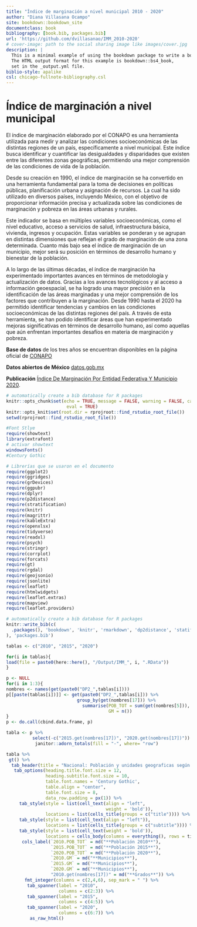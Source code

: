 ```yaml
--- 
title: "Índice de marginación a nivel municipal 2010 - 2020"
author: "Diana Villasana Ocampo"
site: bookdown::bookdown_site
documentclass: book
bibliography: [book.bib, packages.bib]
url: 'https://github.com/dvillasanao/IMM_2010-2020'
# cover-image: path to the social sharing image like images/cover.jpg
description: |
  This is a minimal example of using the bookdown package to write a book.
  The HTML output format for this example is bookdown::bs4_book,
  set in the _output.yml file.
biblio-style: apalike
csl: chicago-fullnote-bibliography.csl
---
```


# Índice de marginación a nivel municipal  {.unlisted .unnumbered}

El índice de marginación elaborado por el CONAPO es una herramienta utilizada para medir y analizar las condiciones socioeconómicas de las distintas regiones de un país, específicamente a nivel municipal. Este índice busca identificar y cuantificar las desigualdades y disparidades que existen entre las diferentes zonas geográficas, permitiendo una mejor comprensión de las condiciones de vida de la población.

Desde su creación en 1990, el índice de marginación se ha convertido en una herramienta fundamental para la toma de decisiones en políticas públicas, planificación urbana y asignación de recursos. La cual ha sido utilizado en diversos países, incluyendo México, con el objetivo de proporcionar información precisa y actualizada sobre las condiciones de marginación y pobreza en las áreas urbanas y rurales.   

Este indicador se basa en múltiples variables socioeconómicas, como el nivel educativo, acceso a servicios de salud, infraestructura básica, vivienda, ingresos y ocupación. Estas variables se ponderan y se agrupan en distintas dimensiones que reflejan el grado de marginación de una zona determinada. Cuanto más bajo sea el índice de marginación de un municipio, mejor será su posición en términos de desarrollo humano y bienestar de la población.     

A lo largo de las últimas décadas, el índice de marginación ha experimentado importantes avances en términos de metodología y actualización de datos. Gracias a los avances tecnológicos y al acceso a información geoespacial, se ha logrado una mayor precisión en la identificación de las áreas marginadas y una mejor comprensión de los factores que contribuyen a la marginación. Desde 1990 hasta el 2020 ha permitido identificar tendencias y cambios en las condiciones socioeconómicas de las distintas regiones del país. A través de esta herramienta, se han podido identificar áreas que han experimentado mejoras significativas en términos de desarrollo humano, así como aquellas que aún enfrentan importantes desafíos en materia de marginación y pobreza.  

**Base de datos** de los tres años se encuentran disponibles en la página oficial de [CONAPO](https://www.gob.mx/conapo/documentos/indices-de-marginacion-2020-284372)   

**Datos abiertos de México** [datos.gob.mx](https://datos.gob.mx/busca/dataset/indice-de-marginacion-carencias-poblacionales-por-localidad-municipio-y-entidad)   

**Publicación** [Índice De Marginación Por Entidad Federativa Y Municipio 2020](https://www.gob.mx/conapo/documentos/indices-de-marginacion-2020-284372).    

```r
# automatically create a bib database for R packages
knitr::opts_chunk$set(echo = TRUE, message = FALSE, warning = FALSE, cache = TRUE, 
                       eval = TRUE)
knitr::opts_knit$set(root.dir = rprojroot::find_rstudio_root_file())
setwd(rprojroot::find_rstudio_root_file())
```  

```r
#Font Stlye
require(showtext)
library(extrafont)
# activar showtext
windowsFonts()
#Century Gothic
```



```r
# Librerías que se usaron en el documento
require(ggplot2)
require(ggridges)
require(grDevices)
require(ggpubr)
require(dplyr)
require(p2distance)
require(stratification)
require(knitr)
require(magrittr)
require(kableExtra)
require(openxlsx)
require(tidyverse)
require(readxl)
require(psych)
require(stringr)
require(corrplot)
require(forcats)
require(gt)
require(rgdal)      
require(geojsonio)
require(jsonlite)
require(leaflet)
require(htmlwidgets)
require(leaflet.extras)
require(mapview)
require(leaflet.providers)
```

```r
# automatically create a bib database for R packages
knitr::write_bib(c(
  .packages(), 'bookdown', 'knitr', 'rmarkdown', 'dp2distance', 'statification', 'corrplot'
), 'packages.bib')
```


```r
tablas <- c("2010", "2015", "2020")

for(i in tablas){
load(file = paste0(here::here(), "/Output/IMM_", i, ".RData"))
}

p <- NULL
for(i in 1:3){
nombres <- names(get(paste0("DP2_",tablas[i])))
p[[paste(tablas[i])]] <- get(paste0("DP2_",tablas[i])) %>%
                           group_by(get(nombres[17])) %>%
                             summarise(POB_TOT = sum(get(nombres[5])),
                                       GM = n())
}
p <- do.call(cbind.data.frame, p)

tabla <- p %>%
          select(-c("2015.get(nombres[17])", "2020.get(nombres[17])")) %>%
           janitor::adorn_totals(fill = "-", where= "row")

tabla %>% 
 gt() %>%
  tab_header(title = "Nacional: Población y unidades geograficas según el índice de marginación, 2010-2020") %>%
   tab_options(heading.title.font.size = 12, 
               heading.subtitle.font.size = 10,
               table.font.names = 'Century Gothic',
               table.align = "center",
               table.font.size = 8,
               data_row.padding = px(1)) %>%
     tab_style(style = list(cell_text(align = "left",
                                      weight = 'bold')),
               locations = list(cells_title(groups = c("title")))) %>%
     tab_style(style = list(cell_text(align = "left")),
               locations = list(cells_title(groups = c("subtitle")))) %>%
     tab_style(style = list(cell_text(weight = 'bold')),
               locations = cells_body(columns = everything(), rows = tidyselect::last_col())) %>%
      cols_label(`2010.POB_TOT` = md("**Población 2010**"),
                 `2015.POB_TOT` = md("**Población 2015**"),
                 `2020.POB_TOT` = md("**Población 2020**"),
                 `2010.GM` = md("**Municipios**"),
                 `2015.GM` = md("**Municipios**"),
                 `2020.GM` = md("**Municipios**"),
                 "2010.get(nombres[17])" = md("**Grados**")) %>%
       fmt_integer(columns = c(2,4,6), sep_mark = " ") %>%
        tab_spanner(label = "2010",
                    columns = c(2:3)) %>%
        tab_spanner(label = "2015",
                    columns = c(4:5)) %>%
        tab_spanner(label = "2020",
                    columns = c(6:7)) %>%
         as_raw_html() 
```

